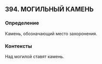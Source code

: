 ## 394. МОГИЛЬНЫЙ КАМЕНЬ
### Определение
Камень, обозначающий место захоронения.

### Контексты
Над могилой ставят камень.

